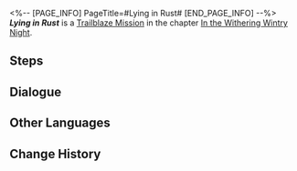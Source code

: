 <%-- [PAGE_INFO]
PageTitle=#Lying in Rust#
[END_PAGE_INFO] --%>
{{Stub|Dialogue.}}
{{Mission Infobox
|id            = 1010802
|title         = 
|image         = <!--Mission Lying in Rust.png-->
|type          = Trailblaze
|event_name    = 
|chapter       = In the Withering Wintry Night
|requirements  = [[Trailblaze Mission]] ''[[Lying in Rust]]'' completed
|summary       = <!--official mission summary from Fate's Atlas-->
|characters    = Trailblazer
|startLocation = [[<!--starting world-->]] - [[<!--starting area-->]]
|world         = <!--starting world-->
|area          = <!--starting area-->
|prev          = 
|next          = To Rot or to Burn
|exp           = 200
|credits       = 8000
|stellarJade   = 
|other         = {{Card List|Adventure Log*5}}
}}
'''''Lying in Rust''''' is a [[Trailblaze Mission]] in the chapter [[In the Withering Wintry Night]].

==Steps==


<!--
==Gameplay Notes==

--><!--
==Trial Character==

-->
==Dialogue==
{{Stub Dialogue}}


==Other Languages==
{{Other Languages
|en   = Lying in Rust
|zhs  = 躺在铁锈中
|zht  = 躺在鐵鏽中
|ja   = 錆の中に横たわる
|ko   = 쇳물에 눕힌 몸
|es   = Entre el óxido
|fr   = Au milieu de la rouille
|ru   = Лежащие среди ржавчин
|th   = เอนกายท่ามกลางสนิม
|vi   = Nằm Trong Gỉ Sắt
|de   = Im Rost liegen
|id   = Berbaring di Atas Besi Karat
|pt   = Na Ferrugem
}}

==Change History==
{{Change History|1.0}}
